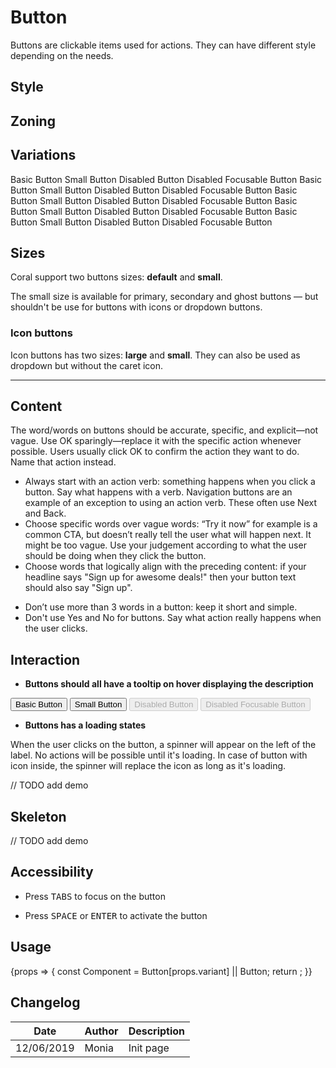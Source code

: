 
<Meta title="Components/Button" component={Button} />

# Button

Buttons are clickable items used for actions. They can have different style depending on the needs.

## Style

## Zoning

<FigmaImage src="https://www.figma.com/file/2Sw2IvUHZ9F2srJ3L8AWxr/%F0%9F%93%90-Zoning?node-id=12%3A64" alt="zoning image for buttons" />

## Variations

<Preview>
	<Story name="primary">
		<Button.Primary onClick={action('clicked')}>Basic Button</Button.Primary>
		<Button.Primary small onClick={action('clicked')}>
			Small Button
		</Button.Primary>
		<Button.Primary disabled onClick={action('clicked')}>
			Disabled Button
		</Button.Primary>
		<Button.Primary disabled focusable onClick={action('clicked')}>
			Disabled Focusable Button
		</Button.Primary>
	</Story>
	<Story name="destructive">
		<Button.Destructive onClick={action('clicked')}>Basic Button</Button.Destructive>
		<Button.Destructive small onClick={action('clicked')}>
			Small Button
		</Button.Destructive>
		<Button.Destructive disabled onClick={action('clicked')}>
			Disabled Button
		</Button.Destructive>
		<Button.Destructive disabled focusable onClick={action('clicked')}>
			Disabled Focusable Button
		</Button.Destructive>
	</Story>
	<Story name="secondary">
		<Button.Secondary onClick={action('clicked')}>Basic Button</Button.Secondary>
		<Button.Secondary small onClick={action('clicked')}>
			Small Button
		</Button.Secondary>
		<Button.Secondary disabled onClick={action('clicked')}>
			Disabled Button
		</Button.Secondary>
		<Button.Secondary disabled focusable onClick={action('clicked')}>
			Disabled Focusable Button
		</Button.Secondary>
	</Story>
	<Story name="ghost">
		<Button.Ghost onClick={action('clicked')}>Basic Button</Button.Ghost>
		<Button.Ghost small onClick={action('clicked')}>
			Small Button
		</Button.Ghost>
		<Button.Ghost disabled onClick={action('clicked')}>
			Disabled Button
		</Button.Ghost>
		<Button.Ghost disabled focusable onClick={action('clicked')}>
			Disabled Focusable Button
		</Button.Ghost>
	</Story>
	<Story name="icon">
		<Button.Icon onClick={action('clicked')} icon={'plus'}>
			Basic Button
		</Button.Icon>
		<Button.Icon small onClick={action('clicked')} icon={'plus'}>
			Small Button
		</Button.Icon>
		<Button.Icon disabled onClick={action('clicked')} icon={'plus'}>
			Disabled Button
		</Button.Icon>
		<Button.Icon disabled focusable onClick={action('clicked')} icon={'plus'}>
			Disabled Focusable Button
		</Button.Icon>
	</Story>
</Preview>

## Sizes

Coral support two buttons sizes: **default** and **small**.

The small size is available for primary, secondary and ghost buttons — but shouldn't be use for buttons with icons or dropdown buttons.

### Icon buttons

Icon buttons has two sizes: **large** and **small**. They can also be used as dropdown but without the caret icon.

<hr />

## Content

The word/words on buttons should be accurate, specific, and explicit—not vague. Use OK sparingly—replace it with the specific action whenever possible. Users usually click OK to confirm the action they want to do. Name that action instead.

<Use>
	<Use.Do>
  <ul>
<li>Always start with an action verb: something happens when you click a button. Say what happens with a verb. Navigation buttons are an example of an exception to using an action verb. These often use Next and Back.</li>
<li>Choose specific words over vague words: “Try it now” for example is a common CTA, but doesn’t really tell the user what will happen next. It might be too vague. Use your judgement according to what the user should be doing when they click the button.</li>
<li>Choose words that logically align with the preceding content: if your headline says "Sign up for awesome deals!" then your button text should also say "Sign up".</li>
  </ul>
  </Use.Do>
	<Use.Dont>
  <ul>
<li>Don’t use more than 3 words in a button: keep it short and simple.</li>
<li>Don't use Yes and No for buttons. Say what action really happens when the user clicks.</li>
  </ul>
  </Use.Dont>
</Use>

## Interaction

- **Buttons should all have a tooltip on hover displaying the description**

<Preview>
	<Story name="basic">
		<Button onClick={action('clicked')}>Basic Button</Button>
		<Button small onClick={action('clicked')}>
			Small Button
		</Button>
		<Button disabled onClick={action('clicked')}>
			Disabled Button
		</Button>
		<Button disabled focusable onClick={action('clicked')}>
			Disabled Focusable Button
		</Button>
	</Story>
</Preview>

- **Buttons has a loading states**

When the user clicks on the button, a spinner will appear on the left of the label. No actions will be possible until it's loading.
In case of button with icon inside, the spinner will replace the icon as long as it's loading.

// TODO add demo

## Skeleton

// TODO add demo

## Accessibility

- Press <kbd>TABS</kbd> to focus on the button

- Press <kbd>SPACE</kbd> or <kbd>ENTER</kbd> to activate the button

## Usage

<Preview>
	<Story
		name="usage"
		height="20rem"
		args={{
			variant: 'Primary',
			children: 'Lorem ipsum',
		}}
		argTypes={{
			variant: {
				description: 'Button variation',
				control: {
					type: 'select',
					options: ['', 'Primary', 'Secondary', 'Ghost', 'Destructive', 'Icon'],
				},
			},
		}}
	>
		{props => {
			const Component = Button[props.variant] || Button;
			return <Component {...props} onClick={action('clicked')} />;
		}}
	</Story>
</Preview>

<Props story="usage" />

## Changelog

| Date       | Author | Description |
| ---------- | ------ | ----------- |
| 12/06/2019 | Monia  | Init page   |
